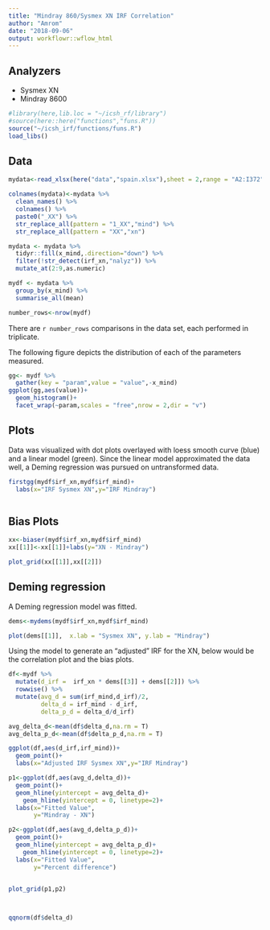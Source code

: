 ```yaml
---
title: "Mindray 860/Sysmex XN IRF Correlation"
author: "Amrom"
date: "2018-09-06"
output: workflowr::wflow_html
---
```


## Analyzers

- Sysmex XN
- Mindray 8600


```r
#library(here,lib.loc = "~/icsh_rf/library")
#source(here::here("functions","funs.R"))
source("~/icsh_irf/functions/funs.R")
load_libs()
```

## Data

```r
mydata<-read_xlsx(here("data","spain.xlsx"),sheet = 2,range = "A2:I372")
```



```r
colnames(mydata)<-mydata %>%
  clean_names() %>% 
  colnames() %>% 
  paste0("_XX") %>% 
  str_replace_all(pattern = "1_XX","mind") %>% 
  str_replace_all(pattern = "XX","xn")

mydata <- mydata %>% 
  tidyr::fill(x_mind,.direction="down") %>% 
  filter(!str_detect(irf_xn,"nalyz")) %>% 
  mutate_at(2:9,as.numeric) 

```


```r
mydf <- mydata %>% 
  group_by(x_mind) %>% 
  summarise_all(mean)

number_rows<-nrow(mydf)
```

There are `r number_rows` comparisons in the data set, each performed in triplicate.

The following figure depicts the distribution of each of the parameters measured.

```r
gg<- mydf %>% 
  gather(key = "param",value = "value",-x_mind)
ggplot(gg,aes(value))+
  geom_histogram()+
  facet_wrap(~param,scales = "free",nrow = 2,dir = "v")
```

## Plots

Data was visualized with dot plots overlayed with loess smooth curve (blue) and a linear model (green). Since the linear model approximated the data well, a Deming regression was pursued on untransformed data.


```r

firstgg(mydf$irf_xn,mydf$irf_mind)+
  labs(x="IRF Sysmex XN",y="IRF Mindray")



```


## Bias Plots
```r

xx<-biaser(mydf$irf_xn,mydf$irf_mind)
xx[[1]]<-xx[[1]]+labs(y="XN - Mindray")

plot_grid(xx[[1]],xx[[2]])

```



## Deming regression

A Deming regression model was fitted. 

```r

dems<-mydems(mydf$irf_xn,mydf$irf_mind)

plot(dems[[1]],  x.lab = "Sysmex XN", y.lab = "Mindray")

```


Using the model to generate an "adjusted" IRF for the XN, below would be the correlation plot and the bias plots.

```r
df<-mydf %>% 
  mutate(d_irf =  irf_xn * dems[[3]] + dems[[2]]) %>% 
  rowwise() %>% 
  mutate(avg_d = sum(irf_mind,d_irf)/2,
         delta_d = irf_mind - d_irf,
         delta_p_d = delta_d/d_irf)

avg_delta_d<-mean(df$delta_d,na.rm = T)
avg_delta_p_d<-mean(df$delta_p_d,na.rm = T)

ggplot(df,aes(d_irf,irf_mind))+
  geom_point()+
  labs(x="Adjusted IRF Sysmex XN",y="IRF Mindray")
```

```r


p1<-ggplot(df,aes(avg_d,delta_d))+
  geom_point()+
  geom_hline(yintercept = avg_delta_d)+
    geom_hline(yintercept = 0, linetype=2)+
  labs(x="Fitted Value",
       y="Mindray - XN")

p2<-ggplot(df,aes(avg_d,delta_p_d))+
  geom_point()+
  geom_hline(yintercept = avg_delta_p_d)+
    geom_hline(yintercept = 0, linetype=2)+
  labs(x="Fitted Value",
       y="Percent difference")


plot_grid(p1,p2)

  
```

```r
qqnorm(df$delta_d)
```

